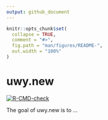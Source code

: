 ```yaml
---
output: github_document
---
```


<!-- README.md is generated from README.Rmd. Please edit that file -->

```r
knitr::opts_chunk$set(
  collapse = TRUE,
  comment = "#>",
  fig.path = "man/figures/README-",
  out.width = "100%"
)
```

# uwy.new
<!-- badges: start -->
[![R-CMD-check](https://github.com/mdsumner/uwy.new/actions/workflows/R-CMD-check.yaml/badge.svg)](https://github.com/mdsumner/uwy.new/actions/workflows/R-CMD-check.yaml)
<!-- badges: end -->

The goal of uwy.new is to ...

